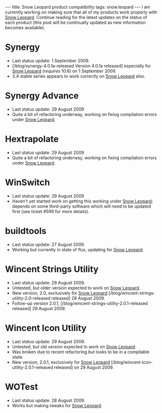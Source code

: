 ---
title: Snow Leopard product compatibility
tags: snow.leopard
---
I am currently working on making sure that all of my products work properly with [[Snow Leopard]]. Continue reading for the latest updates on the status of each product (this post will be continually updated as new information becomes available).

= Synergy =

* Last status update: 1 September 2009.
* [/blog/synergy-4.0.1a-released Version 4.0.1a released] especially for [[Snow Leopard]] (''requires'' 10.6) on 1 September 2009.
* 3.4 stable series appears to work correctly on [[Snow Leopard]] also.

= Synergy Advance =

* Last status update: 29 August 2009
* Quite a bit of refactoring underway, working on fixing compilation errors under [[Snow Leopard]].

= Hextrapolate =

* Last status update: 29 August 2009
* Quite a bit of refactoring underway, working on fixing compilation errors under [[Snow Leopard]].

= WinSwitch =

* Last status update: 29 August 2009
* Haven't yet started work on getting this working under [[Snow Leopard]]; depends on some third-party software which will need to be updated first (see ticket #599 for more details).

= buildtools =

* Last status update: 27 August 2009.
* Working but currently in state of flux, updating for [[Snow Leopard]].

= Wincent Strings Utility =

* Last status update: 29 August 2009.
* Untested, but older version expected to work on [[Snow Leopard]].
* New version, 2.0, exclusively for [[Snow Leopard]] [/blog/wincent-strings-utility-2.0-released released] 28 August 2009.
* Follow-up version 2.0.1, [/blog/wincent-strings-utility-2.0.1-released released] 29 August 2009.

= Wincent Icon Utility =

* Last status update: 29 August 2009.
* Untested, but old version expected to work on [[Snow Leopard]].
* Was broken due to recent refactoring but looks to be in a compilable state.
* New version, 2.0.1, exclusively for [[Snow Leopard]] [/blog/wincent-icon-utility-2.0.1-released released] on 29 August 2009.

= WOTest =

* Last status update: 28 August 2009.
* Works but making tweaks for [[Snow Leopard]].
